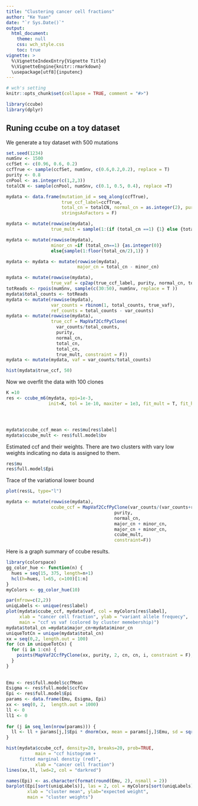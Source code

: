 ```yaml
---
title: "Clustering cancer cell fractions"
author: "Ke Yuan"
date: "`r Sys.Date()`"
output: 
  html_document:
    theme: null
    css: wch_style.css
    toc: true
vignette: >
  %\VignetteIndexEntry{Vignette Title}
  %\VignetteEngine{knitr::rmarkdown}
  \usepackage[utf8]{inputenc}
---
```


```r
# wch's setting 
knitr::opts_chunk$set(collapse = TRUE, comment = "#>")
```

```r
library(ccube)
library(dplyr)
```

## Runing ccube on a toy dataset
We generate a toy dataset with 500 mutations 
```r
set.seed(1234)
numSnv <- 1500
ccfSet <- c(0.96, 0.6, 0.2)
ccfTrue <- sample(ccfSet, numSnv, c(0.6,0.2,0.2), replace = T)
purity <- 0.8
cnPool <- as.integer(c(1,2,3))
totalCN <- sample(cnPool, numSnv, c(0.1, 0.5, 0.4), replace =T)

mydata <- data.frame(mutation_id = seq_along(ccfTrue),
                     true_ccf_label=ccfTrue,
                     total_cn = totalCN, normal_cn = as.integer(2), purity = purity,
                     stringsAsFactors = F)

mydata <- mutate(rowwise(mydata),
                 true_mult = sample(1:(if (total_cn ==1) {1} else {total_cn-1}), 1) )

mydata <- mutate(rowwise(mydata),
                 minor_cn =if (total_cn==1) {as.integer(0)}
                 else{sample(1:floor(total_cn/2),1)} )

mydata <- mydata <- mutate(rowwise(mydata),
                           major_cn = total_cn - minor_cn)

mydata <- mutate(rowwise(mydata),
                 true_vaf = cp2ap(true_ccf_label, purity, normal_cn, total_cn, total_cn, true_mult))
totReads <- rpois(numSnv, sample(c(30:50), numSnv, replace = T ))
mydata$total_counts <- totReads
mydata <- mutate(rowwise(mydata),
                 var_counts = rbinom(1, total_counts, true_vaf),
                 ref_counts = total_counts - var_counts)
mydata <- mutate(rowwise(mydata), 
                 true_ccf = MapVaf2CcfPyClone(
                   var_counts/total_counts,
                   purity,
                   normal_cn,
                   total_cn,
                   total_cn,
                   true_mult, constraint = F))
mydata <- mutate(mydata, vaf = var_counts/total_counts)
```

```r
hist(mydata$true_ccf, 50)

```


Now we overfit the data with 100 clones
```r
K =10
res <- ccube_m6(mydata, epi=1e-3,
                init=K, tol = 1e-10, maxiter = 1e3, fit_mult = T, fit_hyper = T, verbose = F)




mydata$ccube_ccf_mean <- res$mu[res$label]
mydata$ccube_mult <- res$full.model$bv
```
Estimated ccf and their weights. There are two clusters with vary low weights indicating no data is assigned to them. 
```r
res$mu
res$full.model$Epi

```

Trace of the variational lower bound
```r
plot(res$L, type="l")

```
```r
mydata <- mutate(rowwise(mydata),
                 ccube_ccf = MapVaf2CcfPyClone(var_counts/(var_counts+ref_counts),
                                         purity,
                                         normal_cn,
                                         major_cn + minor_cn,
                                         major_cn + minor_cn,
                                         ccube_mult,
                                         constraint=F))
```

Here is a graph summary of ccube results. 
```r
library(colorspace)
gg_color_hue <- function(n) {
  hues = seq(15, 375, length=n+1)
  hcl(h=hues, l=65, c=100)[1:n]
}
myColors <- gg_color_hue(10)

par(mfrow=c(2,2))
uniqLabels <- unique(res$label)
plot(mydata$ccube_ccf, mydata$vaf, col = myColors[res$label], 
     xlab = "cancer cell fraction", ylab = "variant allele frequecy", 
     main = "ccf vs vaf (colored by cluster memebership)")
mydata$total_cn =mydata$major_cn+mydata$minor_cn
uniqueTotCn = unique(mydata$total_cn)
xx = seq(0,2, length.out = 100)
for (cn in uniqueTotCn) {
  for (i in 1:cn) {
    points(MapVaf2CcfPyClone(xx, purity, 2, cn, cn, i, constraint = F), xx, type = 'l')
  }
}
  
  
Emu <- res$full.model$ccfMean
Esigma <- res$full.model$ccfCov
Epi <- res$full.model$Epi
params <- data.frame(Emu, Esigma, Epi)
xx <- seq(0, 2,  length.out = 1000)
ll <- 0
ll1 <- 0 
  
for (j in seq_len(nrow(params))) {
  ll <- ll + params[j,]$Epi * dnorm(xx, mean = params[j,]$Emu, sd = sqrt(params[j,]$Esigma))
}

hist(mydata$ccube_ccf, density=20, breaks=20, prob=TRUE, 
           main = "ccf histogram +
     fitted marginal denstiy (red)",
           xlab = "cancer cell fraction")
lines(xx,ll, lwd=2, col = "darkred")

names(Epi) <- as.character(format(round(Emu, 2), nsmall = 2))
barplot(Epi[sort(uniqLabels)], las = 2, col = myColors[sort(uniqLabels)], 
        xlab = "cluster mean", ylab="expected weight", 
        main = "cluster weights")
```





